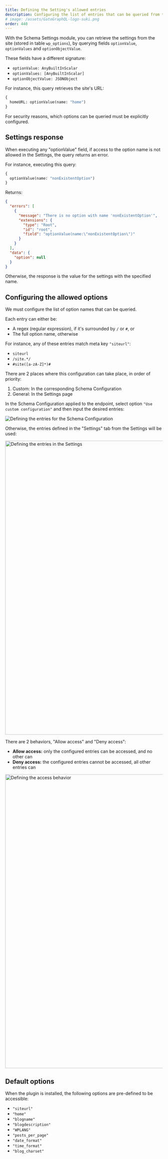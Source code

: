 ```yaml
---
title: Defining the Setting's allowed entries
description: Configuring the list of entries that can be queried from the wp_options table in WordPress, via the optionValue fields added to the GraphQL schema.
# image: /assets/GatoGraphQL-logo-suki.png
order: 440
---
```


With the Schema Settings module, you can retrieve the settings from the site (stored in table `wp_options`), by querying fields `optionValue`, `optionValues` and `optionObjectValue`.

These fields have a different signature:

- `optionValue: AnyBuiltInScalar`
- `optionValues: [AnyBuiltInScalar]`
- `optionObjectValue: JSONObject`

For instance, this query retrieves the site's URL:

```graphql
{
  homeURL: optionValue(name: "home")
}
```

For security reasons, which options can be queried must be explicitly configured.

## Settings response

When executing any "optionValue" field, if access to the option name is not allowed in the Settings, the query returns an error.

For instance, executing this query:

```graphql
{
  optionValue(name: "nonExistentOption")
}
```

Returns:

```json
{
  "errors": [
    {
      "message": "There is no option with name 'nonExistentOption'",
      "extensions": {
        "type": "Root",
        "id": "root",
        "field": "optionValue(name:\"nonExistentOption\")"
      }
    }
  ],
  "data": {
    "option": null
  }
}
```

Otherwise, the response is the value for the settings with the specified name.

## Configuring the allowed options

We must configure the list of option names that can be queried.

Each entry can either be:

- A regex (regular expression), if it's surrounded by `/` or `#`, or
- The full option name, otherwise

For instance, any of these entries match meta key `"siteurl"`:

- `siteurl`
- `/site.*/`
- `#site([a-zA-Z]*)#`

There are 2 places where this configuration can take place, in order of priority:

1. Custom: In the corresponding Schema Configuration
2. General: In the Settings page

In the Schema Configuration applied to the endpoint, select option `"Use custom configuration"` and then input the desired entries:

![Defining the entries for the Schema Configuration](/assets/guides/upstream/schema-configuration-settings-entries.png "Defining the entries for the Schema Configuration")

Otherwise, the entries defined in the "Settings" tab from the Settings will be used:

<Image
  src="/assets/guides/upstream/settings-settings-entries.png"
  width="1024"
  height="940"
  alt="Defining the entries in the Settings"
  caption="Defining the entries in the Settings"
/>

There are 2 behaviors, "Allow access" and "Deny access":

- **Allow access:** only the configured entries can be accessed, and no other can
- **Deny access:** the configured entries cannot be accessed, all other entries can

<Image
  src="/assets/guides/upstream/schema-configuration-settings-behavior.png"
  width="1024"
  height="940"
  alt="Defining the access behavior"
  caption="Defining the access behavior"
/>

## Default options

When the plugin is installed, the following options are pre-defined to be accessible:

- `"siteurl"`
- `"home"`
- `"blogname"`
- `"blogdescription"`
- `"WPLANG"`
- `"posts_per_page"`
- `"date_format"`
- `"time_format"`
- `"blog_charset"`
